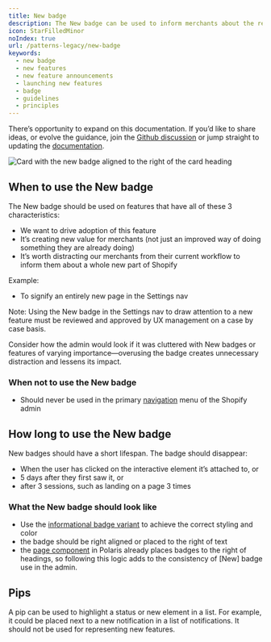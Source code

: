 ```yaml
---
title: New badge
description: The New badge can be used to inform merchants about the release of a feature that creates new value. It should be used sparingly and for a short time frame.
icon: StarFilledMinor
noIndex: true
url: /patterns-legacy/new-badge
keywords:
  - new badge
  - new features
  - new feature announcements
  - launching new features
  - badge
  - guidelines
  - principles
---
```


There’s opportunity to expand on this documentation. If you’d like to share ideas, or evolve the guidance, join the [Github discussion](https://github.com/Shopify/polaris/discussions/6751) or jump straight to updating the [documentation](https://polaris.shopify.com/contributing/documentation).

![Card with the new badge aligned to the right of the card heading](/images/patterns-legacy/new-badge/new-badge@2x.png)

## When to use the New badge

The New badge should be used on features that have all of these 3 characteristics:

- We want to drive adoption of this feature
- It’s creating new value for merchants (not just an improved way of doing something they are already doing)
- It’s worth distracting our merchants from their current workflow to inform them about a whole new part of Shopify

Example:

- To signify an entirely new page in the Settings nav

Note: Using the New badge in the Settings nav to draw attention to a new feature must be reviewed and approved by UX management on a case by case basis.

Consider how the admin would look if it was cluttered with New badges or features of varying importance—overusing the badge creates unnecessary distraction and lessens its impact.

### When not to use the New badge

- Should never be used in the primary [navigation](/components/deprecated/navigation) menu of the Shopify admin

## How long to use the New badge

New badges should have a short lifespan. The badge should disappear:

- When the user has clicked on the interactive element it’s attached to, or
- 5 days after they first saw it, or
- after 3 sessions, such as landing on a page 3 times

### What the New badge should look like

- Use the [informational badge variant](https://polaris.shopify.com/components/feedback-indicators/badge) to achieve the correct styling and color
- the badge should be right aligned or placed to the right of text
- the [page component](https://polaris.shopify.com/components/layout-and-structure/page) in Polaris already places badges to the right of headings, so following this logic adds to the consistency of [New] badge use in the admin.

## Pips

A pip can be used to highlight a status or new element in a list. For example, it could be placed next to a new notification in a list of notifications. It should not be used for representing new features.
